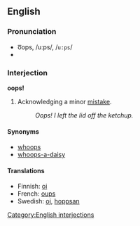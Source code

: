 ==English==
===Pronunciation===
*o͞ops, /uːps/, /<tt>u:ps</tt>/
*{{audio|en-us-oops.ogg|Audio (US)}}

===Interjection===
'''oops!'''

# Acknowledging a minor [[mistake]].
#:''Oops!  I left the lid off the ketchup.''

====Synonyms====
*[[whoops]]
*[[whoops-a-daisy]]

====Translations====
*Finnish: [[oi]]
*French: [[oups]]
*Swedish: [[oj]], [[hoppsan]]

[[Category:English interjections]]